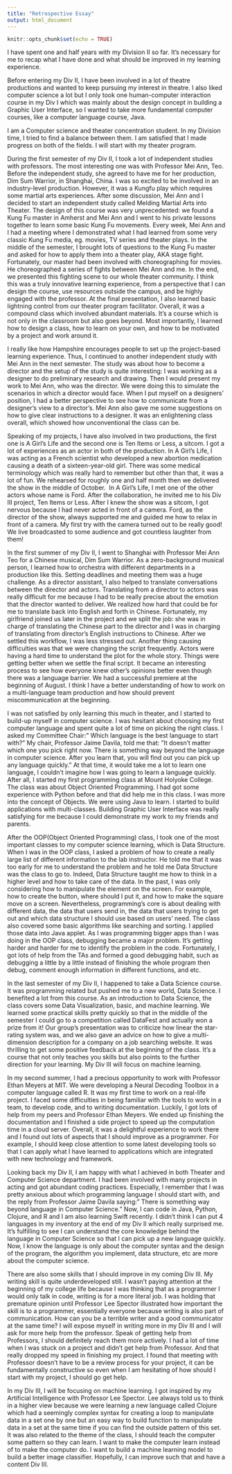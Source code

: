 ```yaml
---
title: "Retrospective Essay"
output: html_document
---
```


```r
knitr::opts_chunk$set(echo = TRUE)
```


I have spent one and half years with my Division II so far. It’s necessary for me to recap what I have done and what should be improved in my learning experience.

Before entering my Div II, I have been involved in a lot of theatre productions and wanted to keep pursuing my interest in theatre. I also liked computer science a lot but I only took one human-computer interaction course in my Div I which was mainly about the design concept in building a Graphic User Interface, so I wanted to take more fundamental computer courses, like a computer language course, Java. 

I am a Computer science and theater concentration student. In my Division time, I tried to find a balance between them. I am satisfied that I made progress on both of the fields. I will start with my theater program.

During the first semester of my Div II, I took a lot of independent studies with professors. The most interesting one was with Professor Mei Ann, Teo. Before the independent study, she agreed to have me for her production, Dim Sum Warrior, in Shanghai, China. I was so excited to be involved in an industry-level production. However, it was a Kungfu play which requires some martial arts experiences. After some discussion, Mei Ann and I decided to start an independent study called Melding Martial Arts into Theater. The design of this course was very unprecedented: we found a Kung Fu master in Amherst and Mei Ann and I went to his private lessons together to learn some basic Kung Fu movements. Every week, Mei Ann and I had a meeting where I demonstrated what I had learned from some very classic Kung Fu media, eg. movies, TV series and theater plays. In the middle of the semester, I brought lots of questions to the Kung Fu master and asked for how to apply them into a theater play, AKA stage fight. Fortunately, our master had been involved with choreographing for movies. He choreographed a series of fights between Mei Ann and me. In the end, we presented this fighting scene to our whole theater community. I think this was a truly innovative learning experience, from a perspective that I can design the course, use resources outside the campus, and be highly engaged with the professor. At the final presentation, I also learned basic lightning control from our theater program facilitator. Overall, it was a compound class which involved abundant materials. It’s a course which is not only in the classroom but also goes beyond. Most importantly, I learned how to design a class, how to learn on your own, and how to be motivated by a project and work around it.

I really like how Hampshire encourages people to set up the project-based learning experience. Thus, I continued to another independent study with Mei Ann in the next semester. The study was about how to become a director and the setup of the study is quite interesting: I was working as a designer to do preliminary research and drawing. Then I would present my work to Mei Ann, who was the director. We were doing this to simulate the scenarios in which a director would face. When I put myself on a designers’ position, I had a better perspective to see how to communicate from a designer’s view to a director’s. Mei Ann also gave me some suggestions on how to give clear instructions to a designer. It was an enlightening class overall, which showed how unconventional the class can be.

Speaking of my projects, I have also involved in two productions, the first one is A Girl’s Life and the second one is Ten Items or Less, a sitcom. I got a lot of experiences as an actor in both of the production. In A Girl’s Life, I was acting as a French scientist who developed a new abortion medication causing a death of a sixteen-year-old girl. There was some medical terminology which was really hard to remember but other than that, it was a lot of fun. We rehearsed for roughly one and half month then we delivered the show in the middle of October.  In A Girl’s Life, I met one of the other actors whose name is Ford. After the collaboration, he invited me to his Div III project, Ten Items or Less. After I knew the show was a sitcom, I got nervous because I had never acted in front of a camera. Ford, as the director of the show, always supported me and guided me how to relax in front of a camera. My first try with the camera turned out to be really good! We live broadcasted to some audience and got countless laughter from them!

In the first summer of my Div II, I went to Shanghai with Professor Mei Ann Teo for a Chinese musical, Dim Sum Warrior. As a zero-background musical person, I learned how to orchestra with different departments in a production like this. Setting deadlines and meeting them was a huge challenge. As a director assistant, I also helped to translate conversations between the director and actors. Translating from a director to actors was really difficult for me because I had to be really precise about the emotion that the director wanted to deliver. We realized how hard that could be for me to translate back into English and forth in Chinese. Fortunately, my girlfriend joined us later in the project and we split the job: she was in charge of translating the Chinese part to the director and I was in charging of translating from director’s English instructions to Chinese. After we settled this workflow, I was less stressed out. Another thing causing difficulties was that we were changing the script frequently. Actors were having a hard time to understand the plot for the whole story. Things were getting better when we settle the final script. It became an interesting process to see how everyone knew other’s opinions better even though there was a language barrier. We had a successful premiere at the beginning of August. I think I have a better understanding of how to work on a multi-language team production and how should prevent miscommunication at the beginning. 


I was not satisfied by only learning this much in theater, and I started to build-up myself in computer science. I was hesitant about choosing my first computer language and spent quite a lot of time on picking the right class. I asked my Committee Chair:” Which language is the best language to start with?” My chair, Professor Jaime Davila, told me that: ”It doesn’t matter which one you pick right now. There is something way beyond the language in computer science. After you learn that, you will find out you can pick up any language quickly.” At that time, it would take me a lot to learn one language, I couldn’t imagine how I was going to learn a language quickly. After all, I started my first programming class at Mount Holyoke College. The class was about Object Oriented Programming. I had got some experience with Python before and that did help me in this class. I was more into the concept of Objects. We were using Java to learn. I started to build applications with multi-classes. Building Graphic User Interface was really satisfying for me because I could demonstrate my work to my friends and parents.

After the OOP(Object Oriented Programming) class, I took one of the most important classes to my computer science learning, which is Data Structure. When I was in the OOP class, I asked a problem of how to create a really large list of different information to the lab instructor. He told me that it was too early for me to understand the problem and he told me Data Structure was the class to go to. Indeed, Data Structure taught me how to think in a higher level and how to take care of the data. In the past, I was only considering how to manipulate the element on the screen. For example, how to create the button, where should I put it, and how to make the square move on a screen. Nevertheless, programming’s core is about dealing with different data, the data that users send in, the data that users trying to get out and which data structure I should use based on users’ need. The class also covered some basic algorithms like searching and sorting. I applied those data into Java applet. As I was programming bigger apps than I was doing in the OOP class, debugging became a major problem. It’s getting harder and harder for me to identify the problem in the code. Fortunately, I got lots of help from the TAs and formed a good debugging habit, such as debugging a little by a little instead of finishing the whole program then debug, comment enough information in different functions, and etc.

In the last semester of my Div II, I happened to take a Data Science course. It was programming related but pushed me to a new world, Data Science. I benefited a lot from this course. As an introduction to Data Science, the class covers some Data Visualization, basic, and machine learning. We learned some practical skills pretty quickly so that in the middle of the semester I could go to a competition called DataFest and actually won a prize from it! Our group’s presentation was to criticize how linear the star-rating system was, and we also gave an advice on how to give a multi-dimension description for a company on a job searching website. It was thrilling to get some positive feedback at the beginning of the class. It’s a course that not only teaches you skills but also points to the further direction for your learning. My Div III will focus on machine learning.

In my second summer, I had a precious opportunity to work with Professor Ethan Meyers at MIT. We were developing a Neural Decoding Toolbox in a computer language called R. It was my first time to work on a real-life project. I faced some difficulties in being familiar with the tools to work in a team, to develop code, and to writing documentation. Luckily, I got lots of help from my peers and Professor Ethan Meyers. We ended up finishing the documentation and I finished a side project to speed up the computation time in a cloud server. Overall, it was a delightful experience to work there and I found out lots of aspects that I should improve as a programmer. For example, I should keep close attention to some latest developing tools so that I can apply what I have learned to applications which are integrated with new technology and framework.

Looking back my Div II, I am happy with what I achieved in both Theater and Computer Science department. I had been involved with many projects in acting and got abundant coding practices. Especially, I remember that I was pretty anxious about which programming language I should start with, and the reply from Professor Jaime Davila saying:” There is something way beyond language in Computer Science.” Now, I can code in Java, Python, Clojure, and R and I am also learning Swift recently. I didn’t think I can put 4 languages in my inventory at the end of my Div II which really surprised me. It’s fulfilling to see I can understand the core knowledge behind the language in Computer Science so that I can pick up a new language quickly. Now, I know the language is only about the computer syntax and the design of the program, the algorithm you implement, data structure, etc are more about the computer science. 

There are also some skills that I should improve in my coming Div III. My writing skill is quite underdeveloped still. I wasn’t paying attention at the beginning of my college life because I was thinking that as a programmer I would only talk in code, writing is for a more literal job. I was holding that premature opinion until Professor Lee Spector illustrated how important the skill is to a programmer, essentially everyone because writing is also part of communication. How can you be a terrible writer and a good communicator at the same time? I will expose myself in writing more in my Div III and I will ask for more help from the professor. Speak of getting help from Professors, I should definitely reach them more actively. I had a lot of time when I was stuck on a project and didn’t get help from Professor. And that really dropped my speed in finishing my project. I found that meeting with Professor doesn’t have to be a review process for your project, it can be fundamentally constructive so even when I am hesitating of how should I start with my project, I should go get help. 

In my Div III, I will be focusing on machine learning. I got inspired by my Artificial Intelligence with Professor Lee Spector. Lee always told us to think in a higher view because we were learning a new language called Clojure which had a seemingly complex syntax for creating a loop to manipulate data in a set one by one but an easy way to build function to manipulate data in a set at the same time if you can find the outside pattern of this set. It was also related to the theme of the class, I should teach the computer some pattern so they can learn. I want to make the computer learn instead of to make the computer do. I want to build a machine learning model to build a better image classifier. Hopefully, I can improve such that and have a content Div III.
